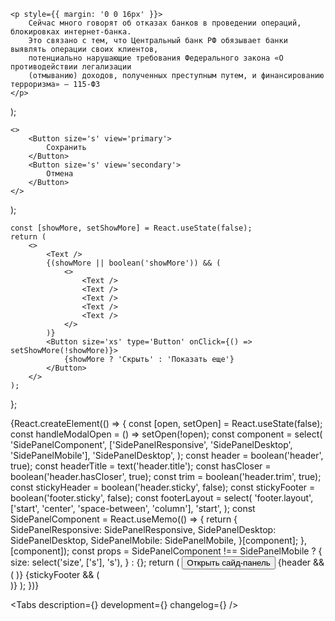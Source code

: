 


<Meta title='Components/Modals&Overlays/SidePanel' id='SidePanel' />

    <p style={{ margin: '0 0 16px' }}>
        Сейчас много говорят об отказах банков в проведении операций, блокировках интернет-банка.
        Это связано с тем, что Центральный банк РФ обязывает банки выявлять операции своих клиентов,
        потенциально нарушающие требования Федерального закона «О противодействии легализации
        (отмыванию) доходов, полученных преступным путем, и финансированию терроризма» — 115-ФЗ
    </p>
);

    <>
        <Button size='s' view='primary'>
            Сохранить
        </Button>
        <Button size='s' view='secondary'>
            Отмена
        </Button>
    </>
);

    const [showMore, setShowMore] = React.useState(false);
    return (
        <>
            <Text />
            {(showMore || boolean('showMore')) && (
                <>
                    <Text />
                    <Text />
                    <Text />
                    <Text />
                    <Text />
                </>
            )}
            <Button size='xs' type='Button' onClick={() => setShowMore(!showMore)}>
                {showMore ? 'Скрыть' : 'Показать еще'}
            </Button>
        </>
    );
};

<Story name='SidePanel'>
    {React.createElement(() => {
        const [open, setOpen] = React.useState(false);
        const handleModalOpen = () => setOpen(!open);
        const component = select(
            'SidePanelComponent',
            ['SidePanelResponsive', 'SidePanelDesktop', 'SidePanelMobile'],
            'SidePanelDesktop',
        );
        const header = boolean('header', true);
        const headerTitle = text('header.title');
        const hasCloser = boolean('header.hasCloser', true);
        const trim = boolean('header.trim', true);
        const stickyHeader = boolean('header.sticky', false);
        const stickyFooter = boolean('footer.sticky', false);
        const footerLayout = select(
            'footer.layout',
            ['start', 'center', 'space-between', 'column'],
            'start',
        );
        const SidePanelComponent = React.useMemo(() => {
            return {
                SidePanelResponsive: SidePanelResponsive,
                SidePanelDesktop: SidePanelDesktop,
                SidePanelMobile: SidePanelMobile,
            }[component];
        }, [component]);
        const props =
            SidePanelComponent !== SidePanelMobile
                ? {
                      size: select('size', ['s'], 's'),
                  }
                : {};
        return (
            <React.Fragment>
                <Button type='button' size='xs' onClick={handleModalOpen}>
                    Открыть сайд-панель
                </Button>
                <SidePanelComponent
                    open={open || boolean('open')}
                    onClose={handleModalOpen}
                    {...props}
                >
                    {header && (
                        <SidePanelComponent.Header
                            sticky={stickyHeader}
                            hasCloser={hasCloser}
                            title={headerTitle}
                            trim={trim}
                            align='left'
                        />
                    )}
                    <SidePanelComponent.Content>
                        <Content />
                    </SidePanelComponent.Content>
                    {stickyFooter && (
                        <SidePanelComponent.Footer sticky={stickyFooter} layout={footerLayout}>
                            <Footer />
                        </SidePanelComponent.Footer>
                    )}
                </SidePanelComponent>
            </React.Fragment>
        );
    })}
</Story>

<!-- Docs -->

<ComponentHeader
    name='SidePanel'
    version={version}
    package='@alfalab/core-components/side-panel'
    design='https://www.figma.com/file/cdNnkh2QdxuvYLrBm4cubM/Web-%3A%3A-Core-Default-Components?node-id=10773%3A58769'
/>

<Tabs description={<Description />} development={<Development />} changelog={<Changelog />} />
